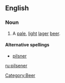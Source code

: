 ==English==

===Noun===
{{en-noun}}

# A [[pale]], [[light]] [[lager]] [[beer]].

====Alternative spellings====
* [[pilsner]]
[[ru:pilsener]]

[[Category:Beer]]
